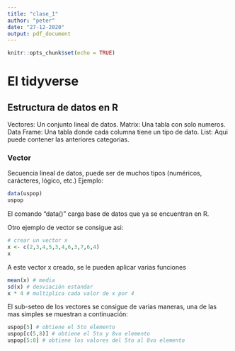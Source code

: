 ```yaml
---
title: "clase_1"
author: "peter"
date: "27-12-2020"
output: pdf_document
---
```


```r
knitr::opts_chunk$set(echo = TRUE)
```

# El tidyverse

## Estructura de datos en R

Vectores: Un conjunto lineal de datos.
Matrix: Una tabla con solo numeros.
Data Frame: Una tabla donde cada columna tiene un tipo de dato.
List: Aqui puede contener las anteriores categorias.

### Vector

Secuencia lineal de datos, puede ser de muchos tipos (numéricos, carácteres, lógico, etc.)
Ejemplo:
```r
data(uspop)
uspop
```
El comando "data()" carga base de datos que ya se encuentran en R.

Otro ejemplo de vector se consigue asi:
```r
# crear un vector x
x <- c(2,3,4,5,3,4,6,3,7,6,4)
x
```

A este vector x creado, se le pueden aplicar varias funciones
```r
mean(x) # media
sd(x) # desviación estandar
x * 4 # multiplica cada valor de x por 4
```

El sub-seteo de los vectores se consigue de varias maneras, una de las mas simples se muestran a continuación:
```r
uspop[5] # obtiene el 5to elemento
uspop[c(5,8)] # obtiene el 5to y 8vo elemento
uspop[5:8] # obtiene los valores del 5to al 8vo elemento
```

